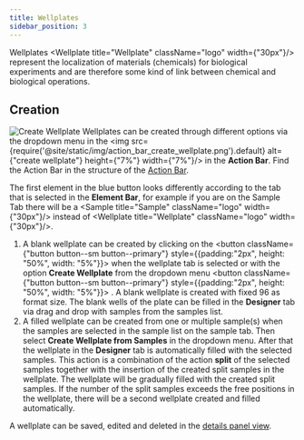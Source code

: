 ```yaml
---
title: Wellplates
sidebar_position: 3
---
```



Wellplates <Wellplate title="Wellplate" className="logo" width={"30px"}/> represent the localization of materials (chemicals) for biological experiments and are therefore some kind of link between chemical and biological operations.

## Creation

![Create Wellplate](/img/create_wellplate.gif)
Wellplates can be created through different options via the dropdown menu in the <img src={require('@site/static/img/action_bar_create_wellplate.png').default} alt={"create wellplate"} height={"7%"} width={"7%"}/> in the **Action Bar**. Find the Action Bar in the structure of the [Action Bar](../../ui#action-bar).

The first element in the blue button looks differently according to the tab that is selected in the **Element Bar**, for example if you are on the Sample Tab there will be a <Sample title="Sample" className="logo" width={"30px"}/> instead of <Wellplate title="Wellplate" className="logo" width={"30px"}/>.

1. A blank wellplate can be created by clicking on the <button className={"button button--sm button--primary"} style={{padding:"2px", height: "50%", width: "5%"}}>
      <FontAwesomeIcon icon={faPlus} size="lg"/></button> when the wellplate tab is selected or with the option **Create Wellplate** from the dropdown menu <button className={"button button--sm button--primary"} style={{padding:"2px", height: "50%", width: "5%"}}>
<FontAwesomeIcon icon={faSortDown} size="lg"/></button>. A blank wellplate is created with fixed 96 as format size. The blank wells of the plate can be filled in the **Designer** tab via drag and drop with samples from the samples list.
2. A filled wellplate can be created from one or multiple sample(s) when the samples are selected in the sample list on the sample tab. Then select **Create Wellplate from Samples** in the dropdown menu. After that the wellplate in the **Designer** tab is automatically filled with the selected samples. This action is a combination of the action **split** of the selected samples together with the insertion of the created split samples in the wellplate. The wellplate will be gradually filled with the created split samples. If the number of the split samples exceeds the free positions in the wellplate, there will be a second wellplate created and filled automatically.

A wellplate can be saved, edited and deleted in the [details panel view](../details#details-panel-for-wellplates).
